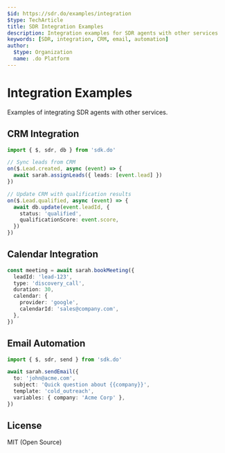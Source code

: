 ```yaml
---
$id: https://sdr.do/examples/integration
$type: TechArticle
title: SDR Integration Examples
description: Integration examples for SDR agents with other services
keywords: [SDR, integration, CRM, email, automation]
author:
  $type: Organization
  name: .do Platform
---
```


# Integration Examples

Examples of integrating SDR agents with other services.

## CRM Integration

```typescript
import { $, sdr, db } from 'sdk.do'

// Sync leads from CRM
on($.Lead.created, async (event) => {
  await sarah.assignLeads({ leads: [event.lead] })
})

// Update CRM with qualification results
on($.Lead.qualified, async (event) => {
  await db.update(event.leadId, {
    status: 'qualified',
    qualificationScore: event.score,
  })
})
```

## Calendar Integration

```typescript
const meeting = await sarah.bookMeeting({
  leadId: 'lead-123',
  type: 'discovery_call',
  duration: 30,
  calendar: {
    provider: 'google',
    calendarId: 'sales@company.com',
  },
})
```

## Email Automation

```typescript
import { $, sdr, send } from 'sdk.do'

await sarah.sendEmail({
  to: 'john@acme.com',
  subject: 'Quick question about {{company}}',
  template: 'cold_outreach',
  variables: { company: 'Acme Corp' },
})
```

## License

MIT (Open Source)
